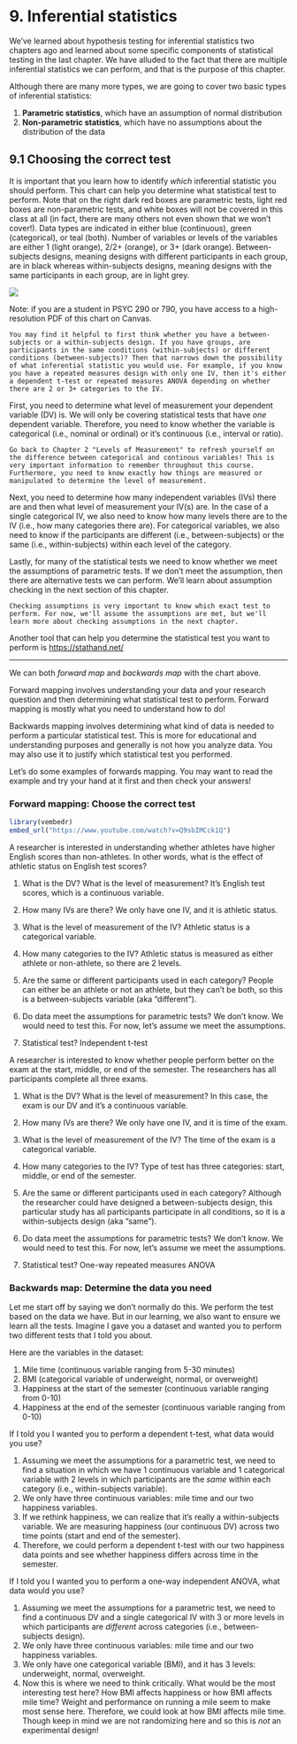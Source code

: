 # 9. Inferential statistics

We've learned about hypothesis testing for inferential statistics two chapters ago and learned about some specific components of statistical testing in the last chapter. We have alluded to the fact that there are multiple inferential statistics we can perform, and that is the purpose of this chapter.

Although there are many more types, we are going to cover two basic types of inferential statistics:

1.  **Parametric statistics**, which have an assumption of normal distribution
2.  **Non-parametric statistics**, which have no assumptions about the distribution of the data

## 9.1 Choosing the correct test

It is important that you learn how to identify *which* inferential statistic you should perform. This chart can help you determine what statistical test to perform. Note that on the right dark red boxes are parametric tests, light red boxes are non-parametric tests, and white boxes will not be covered in this class at all (in fact, there are many others not even shown that we won't cover!). Data types are indicated in either blue (continuous), green (categorical), or teal (both). Number of variables or levels of the variables are either 1 (light orange), 2/2+ (orange), or 3+ (dark orange). Between-subjects designs, meaning designs with different participants in each group, are in black whereas within-subjects designs, meaning designs with the same participants in each group, are in light grey.

![](images/Statistical%20Choices.png)

Note: if you are a student in PSYC 290 or 790, you have access to a high-resolution PDF of this chart on Canvas.

```block
You may find it helpful to first think whether you have a between-subjects or a within-subjects design. If you have groups, are participants in the same conditions (within-subjects) or different conditions (between-subjects)? Then that narrows down the possibility of what inferential statistic you would use. For example, if you know you have a repeated measures design with only one IV, then it's either a dependent t-test or repeated measures ANOVA depending on whether there are 2 or 3+ categories to the IV.
```

First, you need to determine what level of measurement your dependent variable (DV) is. We will only be covering statistical tests that have *one* dependent variable. Therefore, you need to know whether the variable is categorical (i.e., nominal or ordinal) or it's continuous (i.e., interval or ratio).

```block
Go back to Chapter 2 "Levels of Measurement" to refresh yourself on the difference between categorical and continous variables! This is very important information to remember throughout this course. Furthermore, you need to know exactly how things are measured or manipulated to determine the level of measurement. 
```

Next, you need to determine how many independent variables (IVs) there are and then what level of measurement your IV(s) are. In the case of a single categorical IV, we also need to know how many levels there are to the IV (i.e., how many categories there are). For categorical variables, we also need to know if the participants are different (i.e., between-subjects) or the same (i.e., within-subjects) within each level of the category.

Lastly, for many of the statistical tests we need to know whether we meet the assumptions of parametric tests. If we don't meet the assumption, then there are alternative tests we can perform. We'll learn about assumption checking in the next section of this chapter.

```block
Checking assumptions is very important to know which exact test to perform. For now, we'll assume the assumptions are met, but we'll learn more about checking assumptions in the next chapter.
```

Another tool that can help you determine the statistical test you want to perform is <https://stathand.net/>

------------------------------------------------------------------------

We can both *forward map* and *backwards map* with the chart above.

Forward mapping involves understanding your data and your research question and then determining what statistical test to perform. Forward mapping is mostly what you need to understand how to do!

Backwards mapping involves determining what kind of data is needed to perform a particular statistical test. This is more for educational and understanding purposes and generally is not how you analyze data. You may also use it to justify which statistical test you performed.

Let's do some examples of forwards mapping. You may want to read the example and try your hand at it first and then check your answers!

### Forward mapping: Choose the correct test

```r
library(vembedr)
embed_url("https://www.youtube.com/watch?v=Q9sbIMCck1Q")
```

A researcher is interested in understanding whether athletes have higher English scores than non-athletes. In other words, what is the effect of athletic status on English test scores?

1.  What is the DV? What is the level of measurement? It's English test scores, which is a continuous variable.

2.  How many IVs are there? We only have one IV, and it is athletic status.

3.  What is the level of measurement of the IV? Athletic status is a categorical variable.

4.  How many categories to the IV? Athletic status is measured as either athlete or non-athlete, so there are 2 levels.

5.  Are the same or different participants used in each category? People can either be an athlete or not an athlete, but they can't be both, so this is a between-subjects variable (aka "different").

6.  Do data meet the assumptions for parametric tests? We don't know. We would need to test this. For now, let's assume we meet the assumptions.

7.  Statistical test? Independent t-test

A researcher is interested to know whether people perform better on the exam at the start, middle, or end of the semester. The researchers has all participants complete all three exams.

1.  What is the DV? What is the level of measurement? In this case, the exam is our DV and it's a continuous variable.

2.  How many IVs are there? We only have one IV, and it is time of the exam.

3.  What is the level of measurement of the IV? The time of the exam is a categorical variable.

4.  How many categories to the IV? Type of test has three categories: start, middle, or end of the semester.

5.  Are the same or different participants used in each category? Although the researcher could have designed a between-subjects design, this particular study has all participants participate in all conditions, so it is a within-subjects design (aka "same").

6.  Do data meet the assumptions for parametric tests? We don't know. We would need to test this. For now, let's assume we meet the assumptions.

7.  Statistical test? One-way repeated measures ANOVA

### Backwards map: Determine the data you need

Let me start off by saying we don't normally do this. We perform the test based on the data we have. But in our learning, we also want to ensure we learn all the tests. Imagine I gave you a dataset and wanted you to perform two different tests that I told you about.

Here are the variables in the dataset:

1.  Mile time (continuous variable ranging from 5-30 minutes)
2.  BMI (categorical variable of underweight, normal, or overweight)
3.  Happiness at the start of the semester (continuous variable ranging from 0-10)
4.  Happiness at the end of the semester (continuous variable ranging from 0-10)

If I told you I wanted you to perform a dependent t-test, what data would you use?

1.  Assuming we meet the assumptions for a parametric test, we need to find a situation in which we have 1 continuous variable and 1 categorical variable with 2 levels in which participants are the *same* within each category (i.e., within-subjects variable).
2.  We only have three continuous variables: mile time and our two happiness variables.
3.  If we rethink happiness, we can realize that it's really a within-subjects variable. We are measuring happiness (our continuous DV) across two time points (start and end of the semester).
4.  Therefore, we could perform a dependent t-test with our two happiness data points and see whether happiness differs across time in the semester.

If I told you I wanted you to perform a one-way independent ANOVA, what data would you use?

1.  Assuming we meet the assumptions for a parametric test, we need to find a continuous DV and a single categorical IV with 3 or more levels in which participants are *different* across categories (i.e., between-subjects design).
2.  We only have three continuous variables: mile time and our two happiness variables.
3.  We only have one categorical variable (BMI), and it has 3 levels: underweight, normal, overweight.
4.  Now this is where we need to think critically. What would be the most interesting test here? How BMI affects happiness or how BMI affects mile time? Weight and performance on running a mile seem to make most sense here. Therefore, we could look at how BMI affects mile time. Though keep in mind we are not randomizing here and so this is *not* an experimental design!
